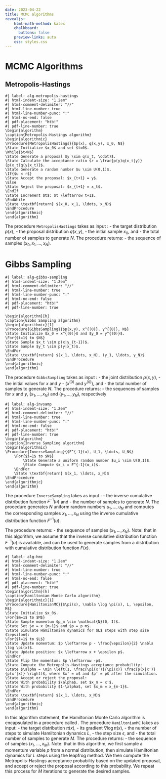 ```yaml
---
date: 2023-04-22
title: MCMC algorithms
revealjs: 
    html-math-method: katex
    chalkboard: 
      buttons: false
    preview-links: auto
    css: styles.css
---
```


# MCMC Algorithms

## Metropolis-Hastings
```pseudocode
#| label: alg-metropolis-hastings
#| html-indent-size: "1.2em"
#| html-comment-delimiter: "//"
#| html-line-number: true
#| html-line-number-punc: ":"
#| html-no-end: false
#| pdf-placement: "htb!"
#| pdf-line-number: true
\begin{algorithm}
\caption{Metropolis-Hastings algorithm}
\begin{algorithmic}
\Procedure{MetropolisHastings}{$p(x), q(x,y), x_0, N$}
\State Initialize $x_0$ and set $t=0$.
\While{$t<N$}
\State Generate a proposal $y \sim q(x_t, \cdot)$.
\State Calculate the acceptance ratio $r = \frac{p(y)q(x_t|y)}{p(x_t)q(y|x_t)}$.
\State Generate a random number $u \sim U(0,1)$.
\If{$u < r$}
\State Accept the proposal: $x_{t+1} = y$.
\Else
\State Reject the proposal: $x_{t+1} = x_t$.
\EndIf
\State Increment $t$: $t \leftarrow t+1$.
\EndWhile
\State \textbf{return} $(x_0, x_1, \ldots, x_N)$
\EndProcedure
\end{algorithmic}
\end{algorithm}
```
The procedure `MetropolisHastings` takes as input :
- the target distribution $p(x)$, 
- the proposal distribution $q(x,y)$, 
- the initial sample $x_0$, and
- the total number of samples to generate $N$. 
The procedure returns:
- the sequence of samples $(x_0, x_1, \ldots, x_N)$.

# Gibbs Sampling

```pseudocode
#| label: alg-gibbs-sampling
#| html-indent-size: "1.2em"
#| html-comment-delimiter: "//"
#| html-line-number: true
#| html-line-number-punc: ":"
#| html-no-end: false
#| pdf-placement: "htb!"
#| pdf-line-number: true

\begin{algorithm}[h]
\caption{Gibbs Sampling algorithm}
\begin{algorithmic}[1]
\Procedure{GibbsSampling}{$p(x,y), x^{(0)}, y^{(0)}, N$}
\State Initialize $x_0 = x^{(0)}$ and $y_0 = y^{(0)}$.
\For{$t=1$ to $N$}
\State Sample $x_t \sim p(x|y_{t-1})$.
\State Sample $y_t \sim p(y|x_t)$.
\EndFor
\State \textbf{return} $(x_1, \ldots, x_N), (y_1, \ldots, y_N)$
\EndProcedure
\end{algorithmic}
\end{algorithm}

```
The procedure `GibbsSampling` takes as input :
- the joint distribution $p(x,y)$, 
- the initial values for $x$ and $y$
-  ($x^{(0)}$ and $y^{(0)}$), and 
- the total number of samples to generate $N$. 
The procedure returns:
-  the sequences of samples for $x$ and $y$, $(x_1, \ldots, x_N)$ and $(y_1, \ldots, y_N)$, respectively

```pseudocode
#| label: alg-invsamp
#| html-indent-size: "1.2em"
#| html-comment-delimiter: "//"
#| html-line-number: true
#| html-line-number-punc: ":"
#| html-no-end: false
#| pdf-placement: "htb!"
#| pdf-line-number: true
\begin{algorithm}
\caption{Inverse Sampling algorithm}
\begin{algorithmic}
\Procedure{InverseSampling}{$F^{-1}(u), U_1, \ldots, U_N$}
    \For{$i=1$ to $N$}
        \State Generate a uniform random number $u_i \sim U(0,1)$.
        \State Compute $x_i = F^{-1}(u_i)$.
    \EndFor
    \State \textbf{return} $(x_1, \ldots, x_N)$
\EndProcedure
\end{algorithmic}
\end{algorithm}
```

The procedure `InverseSampling` takes as input :
- the inverse cumulative distribution function $F^{-1}(u)$ and 
- the number of samples to generate $N$.
 The procedure generates $N$ uniform random numbers $u_1, \ldots, u_N$ and computes the corresponding samples $x_1, \ldots, x_N$ using the inverse cumulative distribution function $F^{-1}(u)$.
 
  The procedure returns:
  - the sequence of samples $(x_1, \ldots, x_N)$.
Note: that in this algorithm, we assume that the inverse cumulative distribution function $F^{-1}(u)$ is available, and can be used to generate samples from a distribution with cumulative distribution function $F(x)$.

```pseudocode
#| label: alg-hmc
#| html-indent-size: "1.2em"
#| html-comment-delimiter: "//"
#| html-line-number: true
#| html-line-number-punc: ":"
#| html-no-end: false
#| pdf-placement: "htb!"
#| pdf-line-number: true
\begin{algorithm}[h]
\caption{Hamiltonian Monte Carlo algorithm}
\begin{algorithmic}[1]
\Procedure{HamiltonianMC}{$\pi(x), \nabla \log \pi(x), L, \epsilon, M$}
\State Initialize $x_0$.
\For{$m=1$ to $M$}
\State Sample momentum $p_m \sim \mathcal{N}(0, I)$.
\State Set $x = x_{m-1}$ and $p = p_m$.
\State Simulate Hamiltonian dynamics for $L$ steps with step size $\epsilon$:
\For{$l=1$ to $L$}
\State Update momentum: $p \leftarrow p - \frac{\epsilon}{2} \nabla \log \pi(x)$.
\State Update position: $x \leftarrow x + \epsilon p$.
\EndFor
\State Flip the momentum: $p \leftarrow -p$.
\State Compute the Metropolis-Hastings acceptance probability:
\State $\alpha = \min \left(1, \frac{\pi(x')}{\pi(x)} \frac{p(x|x')}{p(x'|x)} \right)$, where $x' = x$ and $p' = p$ after the simulation.
\State Accept or reject the proposal:
\State With probability $\alpha$, set $x_m = x'$.
\State With probability $1-\alpha$, set $x_m = x_{m-1}$.
\EndFor
\State \textbf{return} $(x_1, \ldots, x_M)$
\EndProcedure
\end{algorithmic}
\end{algorithm}
```

In this algorithm statement, the Hamiltonian Monte Carlo algorithm is encapsulated in a procedure called \textsc{HamiltonianMC}. 
The procedure `HamiltonianMC` takes as input:
-  the target distribution $\pi(x)$, 
- its gradient $\nabla \log \pi(x)$,
-  the number of steps to simulate Hamiltonian dynamics $L$, 
- the step size $\epsilon$, and
-  the total number of samples to generate $M$. 
The procedure returns:
-  the sequence of samples $(x_1, \ldots, x_M)$.
Note: that in this algorithm, we first sample a momentum variable $p$ from a normal distribution, then simulate Hamiltonian dynamics for $L$ steps using the leapfrog method. We then compute the Metropolis-Hastings acceptance probability based on the updated proposal, and accept or reject the proposal according to this probability. We repeat this process for $M$ iterations to generate the desired samples.